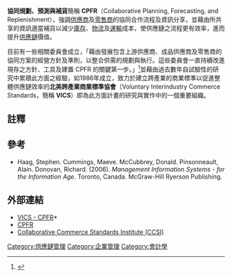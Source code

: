 '''協同規劃、預測與補貨'''簡稱 '''CPFR'''（Collaborative Planning, Forecasting, and Replenishment），強調[[供應商|供應商]]及[[零售商|零售商]]的協同合作流程及資訊分享，並藉由所共享的資訊適當補貨以減少[[庫存|庫存]]、[[物流|物流]]及[[運輸|運輸]]成本，使供應鏈之流程更有效率，進而提升[[供應鏈|供應鏈]]價值。

目前有一些相關委員會成立，「藉由發展包含上游供應商、成品供應商及零售商的協同方案的經營方針及準則，以整合供需的規劃與執行。這些委員會一直持續改進現存之方針、工具及建置 CPFR 的關鍵第一步。」<ref>{{cite web |url=http://www.vics.org/committees/cpfr/ |title=CPFR Committee |accessdate=2006-06-26 |archive-date=2006-08-12 |archive-url=https://web.archive.org/web/20060812074739/http://www.vics.org/committees/cpfr/ |dead-url=yes }}</ref>並藉由過去數年自試驗性的研究中累積此方面之經驗，如1986年成立，致力於建立跨產業的商業標準以促進整體供應鏈效率的'''北美跨產業商業標準協會'''（Voluntary Interindustry Commerce Standards，簡稱 '''VICS'''）即為此方面計畫的研究與實作中的一個重要組織。

==註釋==
<references />

==參考==
*Haag, Stephen. Cummings, Maeve. McCubbrey, Donald. Pinsonneault, Alain. Donovan, Richard. (2006). ''Management Information Systems - for the Information Age''. Toronto, Canada. McGraw-Hill Ryerson Publishing.

==外部連結==
*[http://www.vics.org/committees/cpfr/ VICS - CPFR]*{{Wayback|url=http://www.vics.org/committees/cpfr/ |date=20070101054323 }}
*[http://www.cpfr.org CPFR]{{Wayback|url=http://www.cpfr.org/ |date=20081119143850 }}
*[https://web.archive.org/web/20050211141526/http://www.ccsi1.org/ Collaborative Commerce Standards Institute (CCSI)]


[[Category:供應鏈管理|Category:供應鏈管理]]
[[Category:企業管理|Category:企業管理]]
[[Category:會計學|Category:會計學]]